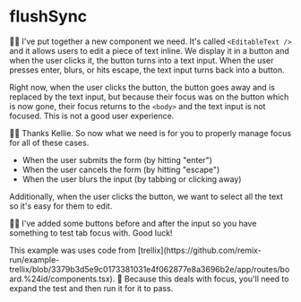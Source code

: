 # flushSync

<EpicVideo url="https://www.epicreact.dev/workshops/advanced-react-apis/flushsync" />

🧝‍♂️ I've put together a new component we need. It's called `<EditableText />` and
it allows users to edit a piece of text inline. We display it in a button and
when the user clicks it, the button turns into a text input. When the user
presses enter, blurs, or hits escape, the text input turns back into a button.

Right now, when the user clicks the button, the button goes away and is replaced
by the text input, but because their focus was on the button which is now gone,
their focus returns to the `<body>` and the text input is not focused. This is
not a good user experience.

👨‍💼 Thanks Kellie. So now what we need is for you to properly manage focus for
all of these cases.

- When the user submits the form (by hitting "enter")
- When the user cancels the form (by hitting "escape")
- When the user blurs the input (by tabbing or clicking away)

Additionally, when the user clicks the button, we want to select all the text so
it's easy for them to edit.

🧝‍♂️ I've added some buttons before and after the input so you have something to
test tab focus with. Good luck!

<callout-info class="aside">
	This example was uses code from
	[trellix](https://github.com/remix-run/example-trellix/blob/3379b3d5e9c0173381031e4f062877e8a3696b2e/app/routes/board.%24id/components.tsx).
</callout-info>

<callout-warning>
	🚨 Because this deals with focus, you'll need to expand the test and then run
	it for it to pass.
</callout-warning>
